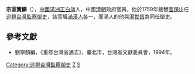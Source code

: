 {{Hatnote|这是[[满族人名|满族人名]]，只称名而不与姓氏连用，其姓氏为[[爱新觉罗氏|爱新觉罗]]。}}
'''宗室實麟'''（{{lang-mnc|ᡠᡴᠰᡠᠨ <br>ᡧᡳᠯᡳᠨ|v=uksun šilin}}），[[中國|中國]][[滿洲|滿洲]][[正白旗|正白旗]]人，中國[[清朝|清朝]]政府官員，他於1759年接替[[官保|官保]]出任[[巡視台灣監察御史|巡視台灣監察御史]]，該官職[[滿|滿]][[漢人|漢人]]各一，而滿人的他與[[湯世昌|湯世昌]]為同任御史。

==參考文獻==
*劉寧顏編，《重修台灣省通志》，臺北市，台灣省文獻委員會，1994年。

{{start box}}
{{s-off}}
{{s-before|[[官保|官保]]}}
{{s-title|[[巡視台灣監察御史|巡視台灣監察御史]]（滿）|1759年上任}}
{{s-after|[[永泰_(乾隆繙譯)|永泰]]}}
{{end box}}

[[Category:巡視台灣監察御史|Category:巡視台灣監察御史]]
[[Category:正白旗滿洲人|Z]]
[[Category:清朝宗室|S]]